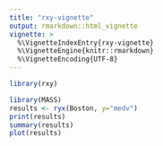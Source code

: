 ```yaml
---
title: "rxy-vignette"
output: rmarkdown::html_vignette
vignette: >
  %\VignetteIndexEntry{rxy-vignette}
  %\VignetteEngine{knitr::rmarkdown}
  %\VignetteEncoding{UTF-8}
---
```


```r
library(rxy)
```

```r
library(MASS)
results <- ryx(Boston, y="medv")
print(results)
summary(results)
plot(results)
```
